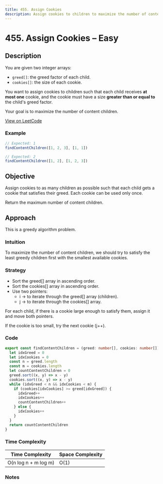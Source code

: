 ```yaml
---
title: 455. Assign Cookies
description: Assign cookies to children to maximize the number of content children.
---
```


# 455. Assign Cookies – Easy

## Description

You are given two integer arrays:

- `greed[]`: the greed factor of each child.
- `cookies[]`: the size of each cookie.

You want to assign cookies to children such that each child receives **at most one** cookie, and the cookie must have a size **greater than or equal to** the child's greed factor.

Your goal is to maximize the number of content children.

[View on LeetCode](https://leetcode.com/problems/assign-cookies/)

### Example

```ts
// Expected: 1
findContentChildren([1, 2, 3], [1, 1])

// Expected: 2
findContentChildren([1, 2], [1, 2, 3])
```

## Objective

Assign cookies to as many children as possible such that each child gets a cookie that satisfies their greed. Each cookie can be used only once.

Return the maximum number of content children.

## Approach

This is a greedy algorithm problem.

### Intuition

To maximize the number of content children, we should try to satisfy the least greedy children first with the smallest available cookies.

### Strategy

- Sort the greed[] array in ascending order.
- Sort the cookies[] array in ascending order.
- Use two pointers:
  - i → to iterate through the greed[] array (children).
  - j → to iterate through the cookies[] array.

For each child, if there is a cookie large enough to satisfy them, assign it and move both pointers.

If the cookie is too small, try the next cookie (j++).

### Code

```ts title="455. Assign Cookies"
export const findContentChildren = (greed: number[], cookies: number[]): number => {
  let idxGreed = 0
  let idxCookies = 0
  const n = greed.length
  const m = cookies.length
  let countContentChildren = 0
  greed.sort((x, y) => x - y)
  cookies.sort((x, y) => x - y)
  while (idxGreed < n && idxCookies < m) {
    if (cookies[idxCookies] >= greed[idxGreed]) {
      idxGreed++
      idxCookies++
      countContentChildren++
    } else {
      idxCookies++
    }
  }
  return countContentChildren
}
```

### Time Complexity

| Time Complexity      | Space Complexity |
| -------------------- | ---------------- |
| O(n log n + m log m) | O(1)             |

### Notes
